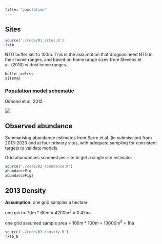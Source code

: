 ```yaml
---
title: "population"
---
```


## Sites

```r
source('./code/01_sites.R')
fxtb
```

NTG buffer set to 100m. This is the assumption that dragons need NTG in their home ranges, and based on home range sizes from Stevens et al. (2010) widest home ranges.

```r
buffer_metres
sitemap
```

### Population model schematic

Dimond et al. 2012

![](./imgs/wendy_stage_diagram.png)

## Observed abundance

Summarising abundance estimates from Sarre et al. (in submission) from 2013-2023 and at four primary sites, with adequate sampling for consistent targets to validate models.

Grid abundances summed per site to get a single site estimate.

```r
source('./code/02_abundance.R')
abundanceFig
abundanceFig2
```

## 2013 Density

**Assumption**: one grid samples a hectare

one grid = 70m \* 60m = 4200m<sup>2</sup> = 0.42ha

one grid assumed sample area = 100m \* 100m = 10000m<sup>2</sup> = 1ha

```r
source('./code/03_density.R')
fxtb_N

```
